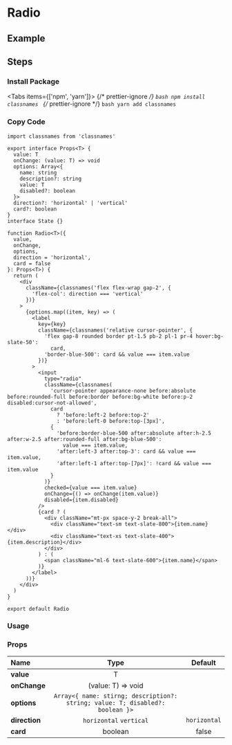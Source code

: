 
<BackTop />

# Radio

## Example

## Steps

<div className='steps'>

### Install Package

<Tabs items={['npm', 'yarn']}>
  {/* prettier-ignore */}
  <Tab>
    ```bash
    npm install classnames
    ```
    </Tab>
  {/* prettier-ignore */}
  <Tab>
    ```bash
    yarn add classnames
    ```
</Tab>
</Tabs>

### Copy Code

```tsx filename="components/Radio/index.tsx"
import classnames from 'classnames'

export interface Props<T> {
  value: T
  onChange: (value: T) => void
  options: Array<{
    name: string
    description?: string
    value: T
    disabled?: boolean
  }>
  direction?: 'horizontal' | 'vertical'
  card?: boolean
}
interface State {}

function Radio<T>({
  value,
  onChange,
  options,
  direction = 'horizontal',
  card = false
}: Props<T>) {
  return (
    <div
      className={classnames('flex flex-wrap gap-2', {
        'flex-col': direction === 'vertical'
      })}
    >
      {options.map((item, key) => (
        <label
          key={key}
          className={classnames('relative cursor-pointer', {
            'flex gap-8 rounded border pt-1.5 pb-2 pl-1 pr-4 hover:bg-slate-50':
              card,
            'border-blue-500': card && value === item.value
          })}
        >
          <input
            type="radio"
            className={classnames(
              'cursor-pointer appearance-none before:absolute before:rounded-full before:border before:bg-white before:p-2 disabled:cursor-not-allowed',
              card
                ? 'before:left-2 before:top-2'
                : 'before:left-0 before:top-[3px]',
              {
                'before:border-blue-500 after:absolute after:h-2.5 after:w-2.5 after:rounded-full after:bg-blue-500':
                  value === item.value,
                'after:left-3 after:top-3': card && value === item.value,
                'after:left-1 after:top-[7px]': !card && value === item.value
              }
            )}
            checked={value === item.value}
            onChange={() => onChange(item.value)}
            disabled={item.disabled}
          />
          {card ? (
            <div className="mt-px space-y-2 break-all">
              <div className="text-sm text-slate-800">{item.name}</div>
              <div className="text-xs text-slate-400">{item.description}</div>
            </div>
          ) : (
            <span className="ml-6 text-slate-600">{item.name}</span>
          )}
        </label>
      ))}
    </div>
  )
}

export default Radio
```

### Usage

</div>

### Props

| Name                     |                                     Type                                      |   Default    |
| :----------------------- | :---------------------------------------------------------------------------: | :----------: |
| **value**<Required />    |                                       T                                       |              |
| **onChange**<Required /> |                              (value: T) => void                               |              |
| **options**<Required />  | `Array<{ name: stirng; description?: string; value: T; disabled?: boolean }>` |              |
| **direction**            |                            `horizontal` `vertical`                            | `horizontal` |
| **card**                 |                                    boolean                                    |    false     |

<Comment />
